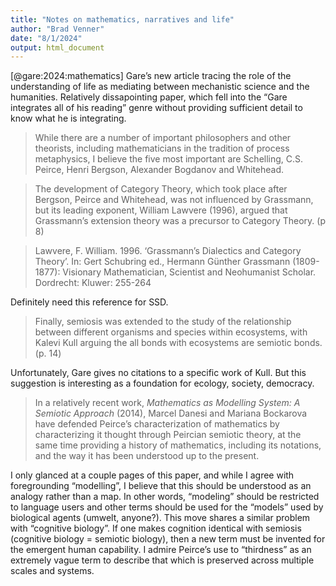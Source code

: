 ```yaml
---
title: "Notes on mathematics, narratives and life"
author: "Brad Venner"
date: "8/1/2024"
output: html_document
---
```

[@gare:2024:mathematics]
Gare's new article tracing the role of the understanding of life as mediating between mechanistic science and the humanities. Relatively dissapointing paper, which fell into the "Gare integrates all of his reading" genre without providing sufficient detail to know what he is integrating.

> While there are a number of important philosophers and other theorists, including mathematicians in the tradition of process metaphysics, I believe the five most important are Schelling, C.S. Peirce, Henri Bergson, Alexander Bogdanov and Whitehead.

> The development of Category Theory, which took place after Bergson, Peirce and Whitehead, was not influenced by Grassmann, but its leading exponent, William Lawvere (1996), argued that Grassmann’s extension theory was a precursor to Category Theory. (p 8)

> Lawvere, F. William. 1996. ‘Grassmann’s Dialectics and Category Theory’. In: Gert Schubring ed., Hermann Günther Grassmann (1809-1877): Visionary Mathematician, Scientist and Neohumanist Scholar. Dordrecht: Kluwer: 255-264

Definitely need this reference for SSD.

> Finally, semiosis was extended to the study of the relationship between different organisms and species within ecosystems, with Kalevi Kull arguing the all bonds with ecosystems are semiotic bonds. (p. 14)

Unfortunately, Gare gives no citations to a specific work of Kull. But this suggestion is interesting as a foundation for ecology, society, democracy.

> In a relatively recent work, *Mathematics as Modelling System: A Semiotic Approach* (2014), Marcel Danesi and Mariana Bockarova have defended Peirce’s characterization of mathematics by characterizing it thought through Peircian semiotic theory, at the same time providing a history of mathematics, including its notations, and the way it has been understood up to the present.

I only glanced at a couple pages of this paper, and while I agree with foregrounding "modelling", I believe that this should be understood as an analogy rather than a map. In other words, "modeling" should be restricted to language users and other terms should be used for the "models" used by biological agents (umwelt, anyone?). This move shares a similar problem with "cognitive biology". If one makes cognition identical with semiosis (cognitive biology = semiotic biology), then a new term must be invented for the emergent human capability. I admire Peirce's use to "thirdness" as an extremely vague term to describe that which is preserved across multiple scales and systems.